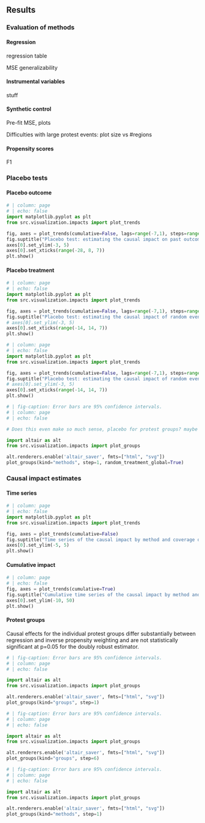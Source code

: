 <!--

Analysis of the results with graphics like bargraphs and boxplots has been made. Statistical methods have been employed to compare different results. AUCs have been obtained. Minimal verification.
+ Attention has been paid to the distribution of the data. Verification has been carried out. Attention is paid to overfitting.
+ Results have been analysed with proper statistics. Model assumptions of statistical methods are verified or methods that do not make assumptions were employed for non-Gaussian data. Checks were made to avoid hidden overfitting.
+ Best approach for obtaining significant results was taken while refraining from p-value hacking.

 -->

## Results

### Evaluation of methods

#### Regression

regression table

MSE generalizability

#### Instrumental variables

stuff

#### Synthetic control

Pre-fit MSE, plots

Difficulties with large protest events: plot size vs #regions

#### Propensity scores

F1

### Placebo tests

#### Placebo outcome

```python
# | column: page
# | echo: false
import matplotlib.pyplot as plt
from src.visualization.impacts import plot_trends

fig, axes = plot_trends(cumulative=False, lags=range(-7,1), steps=range(-28,8))
fig.suptitle("Placebo test: estimating the causal impact on past outcomes")
axes[0].set_ylim(-3, 5)
axes[0].set_xticks(range(-28, 8, 7))
plt.show()
```

#### Placebo treatment

```python
# | column: page
# | echo: false
import matplotlib.pyplot as plt
from src.visualization.impacts import plot_trends

fig, axes = plot_trends(cumulative=False, lags=range(-7,1), steps=range(-15,15), random_treatment_global=56)
fig.suptitle("Placebo test: estimating the causal impact of random events")
# axes[0].set_ylim(-3, 5)
axes[0].set_xticks(range(-14, 14, 7))
plt.show()
```

```python
# | column: page
# | echo: false
import matplotlib.pyplot as plt
from src.visualization.impacts import plot_trends

fig, axes = plot_trends(cumulative=False, lags=range(-7,1), steps=range(-15,15), random_treatment_regional=25)
fig.suptitle("Placebo test: estimating the causal impact of random events")
# axes[0].set_ylim(-3, 5)
axes[0].set_xticks(range(-14, 14, 7))
plt.show()
```

```python
# | fig-caption: Error bars are 95% confidence intervals.
# | column: page
# | echo: false

# Does this even make so much sense, placebo for protest groups? maybe leave out.

import altair as alt
from src.visualization.impacts import plot_groups

alt.renderers.enable('altair_saver', fmts=["html", "svg"])
plot_groups(kind="methods", step=1, random_treatment_global=True)
```

### Causal impact estimates

#### Time series

```python
# | column: page
# | echo: false
import matplotlib.pyplot as plt
from src.visualization.impacts import plot_trends

fig, axes = plot_trends(cumulative=False)
fig.suptitle("Time series of the causal impact by method and coverage dimension")
axes[0].set_ylim(-5, 5)
plt.show()
```

#### Cumulative impact

```python
# | column: page
# | echo: false
fig, axes = plot_trends(cumulative=True)
fig.suptitle("Cumulative time series of the causal impact by method and coverage dimension")
axes[0].set_ylim(-10, 50)
plt.show()
```

#### Protest groups

Causal effects for the individual protest groups differ substantially between regression and inverse propensity weighting and are not statistically significant at p=0.05 for the doubly robust estimator.

```python
# | fig-caption: Error bars are 95% confidence intervals.
# | column: page
# | echo: false

import altair as alt
from src.visualization.impacts import plot_groups

alt.renderers.enable('altair_saver', fmts=["html", "svg"])
plot_groups(kind="groups", step=1)
```

```python
# | fig-caption: Error bars are 95% confidence intervals.
# | column: page
# | echo: false

import altair as alt
from src.visualization.impacts import plot_groups

alt.renderers.enable('altair_saver', fmts=["html", "svg"])
plot_groups(kind="groups", step=6)
```

```python
# | fig-caption: Error bars are 95% confidence intervals.
# | column: page
# | echo: false

import altair as alt
from src.visualization.impacts import plot_groups

alt.renderers.enable('altair_saver', fmts=["html", "svg"])
plot_groups(kind="methods", step=1)
```
